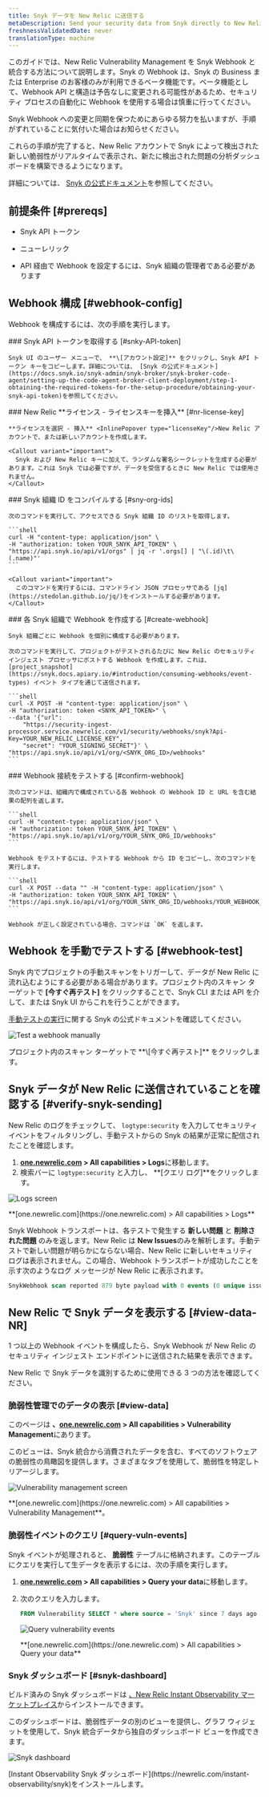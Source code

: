 ```yaml
---
title: Snyk データを New Relic に送信する
metaDescription: Send your security data from Snyk directly to New Relic.
freshnessValidatedDate: never
translationType: machine
---
```







このガイドでは、New Relic Vulnerability Management を Snyk Webhook と統合する方法について説明します。Snyk の Webhook は、Snyk の Business または Enterprise のお客様のみが利用できるベータ機能です。ベータ機能として、Webhook API と構造は予告なしに変更される可能性があるため、セキュリティ プロセスの自動化に Webhook を使用する場合は慎重に行ってください。

Snyk Webhook への変更と同期を保つためにあらゆる努力を払いますが、手順がずれていることに気付いた場合はお知らせください。

これらの手順が完了すると、New Relic アカウントで Snyk によって検出された新しい脆弱性がリアルタイムで表示され、新たに検出された問題の分析ダッシュボードを構築できるようになります。

詳細については、 [Snyk の公式ドキュメント](https://snyk.docs.apiary.io/#reference/webhooks)を参照してください。

## 前提条件 [#prereqs]

* Snyk API トークン

* ニューレリック

  <InlinePopover type="licenseKey"/>

* API 経由で Webhook を設定するには、Snyk 組織の管理者である必要があります

## Webhook 構成 [#webhook-config]

Webhook を構成するには、次の手順を実行します。

<Steps>
  <Step>
    ### Snyk API トークンを取得する [#snky-API-token]

    Snyk UI のユーザー メニューで、 **\[アカウント設定]** をクリックし、Snyk API トークン キーをコピーします。詳細については、 [Snyk の公式ドキュメント](https://docs.snyk.io/snyk-admin/snyk-broker/snyk-broker-code-agent/setting-up-the-code-agent-broker-client-deployment/step-1-obtaining-the-required-tokens-for-the-setup-procedure/obtaining-your-snyk-api-token)を参照してください。
  </Step>

  <Step>
    ### New Relic **ライセンス - ライセンスキーを挿入** [#nr-license-key]

    **ライセンスを選択 - 挿入** <InlinePopover type="licenseKey"/>New Relic アカウントで、または新しいアカウントを作成します。

    <Callout variant="important">
      Snyk および New Relic キーに加えて、ランダムな署名シークレットを生成する必要があります。これは Snyk では必要ですが、データを受信するときに New Relic では使用されません。
    </Callout>
  </Step>

  <Step>
    ### Snyk 組織 ID をコンパイルする [#sny-org-ids]

    次のコマンドを実行して、アクセスできる Snyk 組織 ID のリストを取得します。

    ```shell
    curl -H "content-type: application/json" \
    -H "authorization: token YOUR_SNYK_API_TOKEN" \
    "https://api.snyk.io/api/v1/orgs" | jq -r '.orgs[] | "\(.id)\t\(.name)"'
    ```

    <Callout variant="important">
      このコマンドを実行するには、コマンドライン JSON プロセッサである [jq](https://stedolan.github.io/jq/)をインストールする必要があります。
    </Callout>
  </Step>

  <Step>
    ### 各 Snyk 組織で Webhook を作成する [#create-webhook]

    Snyk 組織ごとに Webhook を個別に構成する必要があります。

    次のコマンドを実行して、プロジェクトがテストされるたびに New Relic のセキュリティ インジェスト プロセッサにポストする Webhook を作成します。これは、 [project_snapshot](https://snyk.docs.apiary.io/#introduction/consuming-webhooks/event-types) イベント タイプを通じて送信されます。

    ```shell
    curl -X POST -H "content-type: application/json" \
    -H "authorization: token <SNYK_API_TOKEN>" \
    --data '{"url": 
        "https://security-ingest-processor.service.newrelic.com/v1/security/webhooks/snyk?Api-Key=YOUR_NEW_RELIC_LICENSE_KEY",
        "secret": "YOUR_SIGNING_SECRET"}' \
    "https://api.snyk.io/api/v1/org/<SNYK_ORG_ID>/webhooks"
    ```
  </Step>

  <Step>
    ### Webhook 接続をテストする [#confirm-webhook]

    次のコマンドは、組織内で構成されている各 Webhook の Webhook ID と URL を含む結果の配列を返します。

    ```shell
    curl -H "content-type: application/json" \
    -H "authorization: token YOUR_SNYK_API_TOKEN" \
    "https://api.snyk.io/api/v1/org/YOUR_SNYK_ORG_ID/webhooks"
    ```

    Webhook をテストするには、テストする Webhook から ID をコピーし、次のコマンドを実行します。

    ```shell
    curl -X POST --data "" -H "content-type: application/json" \
    -H "authorization: token YOUR_SNYK_API_TOKEN" \
    "https://api.snyk.io/api/v1/org/YOUR_SNYK_ORG_ID/webhooks/YOUR_WEBHOOK_ID/ping"
    ```

    Webhook が正しく設定されている場合、コマンドは `OK` を返します。
  </Step>
</Steps>

## Webhook を手動でテストする [#webhook-test]

Snyk 内でプロジェクトの手動スキャンをトリガーして、データが New Relic に流れ込むようにする必要がある場合があります。プロジェクト内のスキャン ターゲットで **\[今すぐ再テスト]** をクリックすることで、Snyk CLI または API を介して、または Snyk UI からこれを行うことができます。

[手動テストの実行](https://docs.snyk.io/getting-started/running-tests#run-tests-manually)に関する Snyk の公式ドキュメントを確認してください。

<img
  title="Test a webhook manually"
  alt="Test a webhook manually"
  src={vulnerabilitymanagementTestWebhook}
/>

<figcaption>
  プロジェクト内のスキャン ターゲットで **\[今すぐ再テスト]** をクリックします。
</figcaption>

## Snyk データが New Relic に送信されていることを確認する [#verify-snyk-sending]

New Relic のログをチェックして、 `logtype:security` を入力してセキュリティ イベントをフィルタリングし、手動テストからの Snyk の結果が正常に配信されたことを確認します。

1. **[one.newrelic.com](https://one.newrelic.com) > All capabilities > Logs**に移動します。
2. 検索バーに `logtype:security` と入力し、 **\[クエリ ログ]**をクリックします。

<img
  title="Logs screen"
  alt="Logs screen"
  src={vulnerabilitymanagementVerifySnykData}
/>

<figcaption>
  **[one.newrelic.com](https://one.newrelic.com) > All capabilities > Logs**
</figcaption>

Snyk Webhook トランスポートは、各テストで発生する **新しい問題** と **削除された問題** のみを返します。New Relic は **New Issues**のみを解析します。手動テストで新しい問題が明らかにならない場合、New Relic に新しいセキュリティ ログは表示されません。この場合、Webhook トランスポートが成功したことを示す次のようなログ メッセージが New Relic に表示されます。

```sql
SnykWebhook scan reported 879 byte payload with 0 events (0 unique issue ids) from '' errors=no
```

## New Relic で Snyk データを表示する [#view-data-NR]

1 つ以上の Webhook イベントを構成したら、Snyk Webhook が New Relic のセキュリティ インジェスト エンドポイントに送信された結果を表示できます。

New Relic で Snyk データを識別するために使用できる 3 つの方法を確認してください。

### 脆弱性管理でのデータの表示 [#view-data]

このページは **、[one.newrelic.com](https://one.newrelic.com) > All capabilities > Vulnerability Management**にあります。

このビューは、Snyk 統合から消費されたデータを含む、すべてのソフトウェアの脆弱性の鳥瞰図を提供します。さまざまなタブを使用して、脆弱性を特定しトリアージします。

<img
  title="Vulnerability management screen"
  alt="Vulnerability management screen"
  src={accountsVmLanding}
/>

<figcaption>
  **[one.newrelic.com](https://one.newrelic.com) > All capabilities > Vulnerability Management**。
</figcaption>

### 脆弱性イベントのクエリ [#query-vuln-events]

Snyk イベントが処理されると、 **脆弱性** テーブルに格納されます。このテーブルにクエリを実行して生データを表示するには、次の手順を実行します。

1. **[one.newrelic.com](https://one.newrelic.com) > All capabilities > Query your data**に移動します。

2. 次のクエリを入力します。

   ```sql
   FROM Vulnerability SELECT * where source = 'Snyk' since 7 days ago
   ```

   <img
     title="Query vulnerability events"
     alt="Query vulnerability events"
     src={vulnerabilitymanagementQueryVulnEvents}
   />

   <figcaption>
     **[one.newrelic.com](https://one.newrelic.com) > All capabilities > Query your data**
   </figcaption>

### Snyk ダッシュボード [#snyk-dashboard]

ビルド済みの Snyk ダッシュボードは [、New Relic Instant Observability マーケットプレイス](https://newrelic.com/instant-observability/snyk)からインストールできます。

このダッシュボードは、脆弱性データの別のビューを提供し、グラフ ウィジェットを使用して、Snyk 統合データから独自のダッシュボード ビューを作成できます。

<img
  title="Snyk dashboard"
  alt="Snyk dashboard"
  src={vmSnykDashboard}
/>

<figcaption>
  [Instant Observability Snyk ダッシュボード](https://newrelic.com/instant-observability/snyk)をインストールします。
</figcaption>